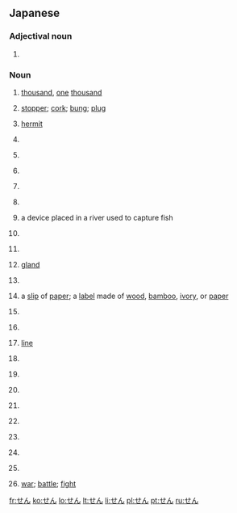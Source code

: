 {{also|ぜん}}
==Japanese==

===Adjectival noun===
{{ja-adj|infl=tari}}

# {{ja-def|倩}} {{rfdef|ja}}

===Noun===
{{ja-noun}}

# {{ja-def|千|阡|仟}} [[thousand]], [[one]] [[thousand]]
# {{ja-def|栓}} [[stopper]]; [[cork]]; [[bung]]; [[plug]]
# {{ja-def|仙}} [[hermit]]
# {{ja-def|先}} {{rfdef|ja}}
# {{ja-def|疝}} {{rfdef|ja}}
# {{ja-def|宣}} {{rfdef|ja}}
# {{ja-def|専}} {{rfdef|ja}}
# {{ja-def|栓}} {{rfdef|ja}}
# {{ja-def|筌}} a device placed in a river used to capture fish
# {{ja-def|煎}} {{rfdef|ja}}
# {{ja-def|羨}} {{rfdef|ja}}
# {{ja-def|腺}} [[gland]]
# {{ja-def|詮}} {{rfdef|ja}}
# {{ja-def|箋|籤}} a [[slip]] of [[paper]]; a [[label]] made of [[wood]], [[bamboo]], [[ivory]], or [[paper]]
# {{ja-def|銑|鏟}} {{rfdef|ja}}
# {{ja-def|銭}} {{rfdef|ja}}
# {{ja-def|線}} [[line]]
# {{ja-def|賤}} {{rfdef|ja}}
# {{ja-def|選}} {{rfdef|ja}}
# {{ja-def|磚|塼|甎}} {{rfdef|ja}}
# {{ja-def|氈}} {{rfdef|ja}}
# {{ja-def|繊}} {{rfdef|ja}}
# {{ja-def|餞}} {{rfdef|ja}}
# {{ja-def|饌}} {{rfdef|ja}}
# {{ja-def|倩}}  {{rfdef|ja}}
# {{ja-def|戦}} [[war]]; [[battle]]; [[fight]] 

[[fr:せん]]
[[ko:せん]]
[[lo:せん]]
[[lt:せん]]
[[li:せん]]
[[pl:せん]]
[[pt:せん]]
[[ru:せん]]